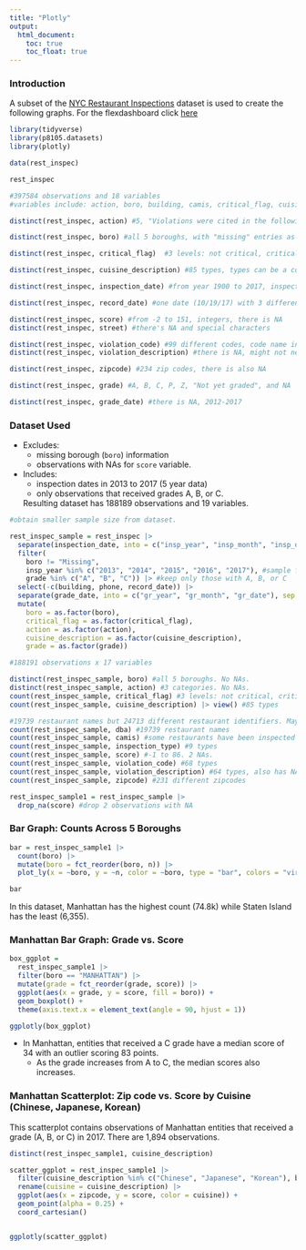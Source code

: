 ```yaml
---
title: "Plotly"
output:  
  html_document:
    toc: true
    toc_float: true
---
```


### Introduction

A subset of the [NYC Restaurant Inspections](https://p8105.com/dataset_restaurant_inspections.html) dataset is used to create the following graphs. For the flexdashboard click [here](flexdashboard.html) 

```r
library(tidyverse)
library(p8105.datasets)
library(plotly)
```


```r
data(rest_inspec)

rest_inspec

#397584 observations and 18 variables 
#variables include: action, boro, building, camis, critical_flag, cuisine_description, dba, inspection_date, inspection_type, phone, record_date, score, street, violation_code, violation_description, zipcode, grade, grade_date
```

```r

distinct(rest_inspec, action) #5, "Violations were cited in the following area(s)" included in two categories, also have NA. Basically: closed, re-closed, re-open, no violation, violation cited., no NAs

distinct(rest_inspec, boro) #all 5 boroughs, with "missing" entries as well, no NAs (just "missing")

distinct(rest_inspec, critical_flag)  #3 levels: not critical, critical, not applicable, no NAs

distinct(rest_inspec, cuisine_description) #85 types, types can be a combination of different things, one misspled? "CafÃ©/Coffee/Tea", no NAs

distinct(rest_inspec, inspection_date) #from year 1900 to 2017, inspection dates become more often later on. 

distinct(rest_inspec, record_date) #one date (10/19/17) with 3 different times that varried by the second

distinct(rest_inspec, score) #from -2 to 151, integers, there is NA
distinct(rest_inspec, street) #there's NA and special characters

distinct(rest_inspec, violation_code) #99 different codes, code name includes 2 digit number and one letter, there is NA
distinct(rest_inspec, violation_description) #there is NA, might not need this

distinct(rest_inspec, zipcode) #234 zip codes, there is also NA

distinct(rest_inspec, grade) #A, B, C, P, Z, "Not yet graded", and NA

distinct(rest_inspec, grade_date) #there is NA, 2012-2017
```

### Dataset Used

* Excludes: 
  * missing borough (`boro`) information
  * observations with NAs for `score` variable.

* Includes:
  * inspection dates in 2013 to 2017 (5 year data)
  * only observations that received grades A, B, or C.
  
  Resulting dataset has 188189 observations and 19 variables. 


```r
#obtain smaller sample size from dataset. 

rest_inspec_sample = rest_inspec |>
  separate(inspection_date, into = c("insp_year", "insp_month", "insp_date"), sep = "-") |> 
  filter(
    boro != "Missing", 
    insp_year %in% c("2013", "2014", "2015", "2016", "2017"), #sample from 2013-2017. 5 year data.
    grade %in% c("A", "B", "C")) |> #keep only those with A, B, or C
  select(-c(building, phone, record_date)) |>
  separate(grade_date, into = c("gr_year", "gr_month", "gr_date"), sep = "-") |>
  mutate(
    boro = as.factor(boro),
    critical_flag = as.factor(critical_flag),
    action = as.factor(action),
    cuisine_description = as.factor(cuisine_description),
    grade = as.factor(grade))

#188191 observations x 17 variables

distinct(rest_inspec_sample, boro) #all 5 boroughs. No NAs.
distinct(rest_inspec_sample, action) #3 categories. No NAs.
count(rest_inspec_sample, critical_flag) #3 levels: not critical, critical, not applicable. No NAs
count(rest_inspec_sample, cuisine_description) |> view() #85 types

#19739 restaurant names but 24713 different restaurant identifiers. Maybe because franchise like Dunkin' Donuts, Starbucks, etc.
count(rest_inspec_sample, dba) #19739 restaurant names
count(rest_inspec_sample, camis) #some restaurants have been inspected multiple times. max. of 36X, min. of 1x. 24,713 different entities of restaurants.
count(rest_inspec_sample, inspection_type) #9 types
count(rest_inspec_sample, score) #-1 to 86. 2 NAs.
count(rest_inspec_sample, violation_code) #68 types
count(rest_inspec_sample, violation_description) #64 types, also has NA.
count(rest_inspec_sample, zipcode) #231 different zipcodes
```


```r
rest_inspec_sample1 = rest_inspec_sample |>
  drop_na(score) #drop 2 observations with NA
```


### Bar Graph: Counts Across 5 Boroughs
```r
bar = rest_inspec_sample1 |> 
  count(boro) |> 
  mutate(boro = fct_reorder(boro, n)) |> 
  plot_ly(x = ~boro, y = ~n, color = ~boro, type = "bar", colors = "viridis")

bar
```

In this dataset, Manhattan has the highest count (74.8k) while Staten Island has the least (6,355).

### Manhattan Bar Graph: Grade vs. Score

```r
box_ggplot = 
  rest_inspec_sample1 |> 
  filter(boro == "MANHATTAN") |>
  mutate(grade = fct_reorder(grade, score)) |> 
  ggplot(aes(x = grade, y = score, fill = boro)) +
  geom_boxplot() +
  theme(axis.text.x = element_text(angle = 90, hjust = 1))

ggplotly(box_ggplot)
```

* In Manhattan, entities that received a C grade have a median score of 34 with an outlier scoring 83 points.
  * As the grade increases from A to C, the median scores also increases.


### Manhattan Scatterplot: Zip code vs. Score by Cuisine (Chinese, Japanese, Korean)

This scatterplot contains observations of Manhattan entities that received a grade (A, B, or C) in 2017. There are 1,894 observations. 

```r
distinct(rest_inspec_sample1, cuisine_description)

scatter_ggplot = rest_inspec_sample1 |>
  filter(cuisine_description %in% c("Chinese", "Japanese", "Korean"), boro == "MANHATTAN", gr_year == 2017) |>
  rename(cuisine = cuisine_description) |>
  ggplot(aes(x = zipcode, y = score, color = cuisine)) +
  geom_point(alpha = 0.25) +
  coord_cartesian()


ggplotly(scatter_ggplot)
```